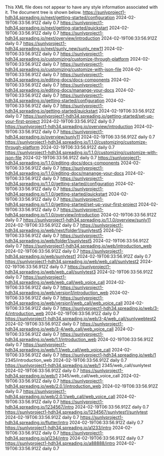 This XML file does not appear to have any style information associated with it. The document tree is shown below.
<urlset xmlns="http://www.sitemaps.org/schemas/sitemap/0.9" xmlns:news="http://www.google.com/schemas/sitemap-news/0.9" xmlns:xhtml="http://www.w3.org/1999/xhtml" xmlns:mobile="http://www.google.com/schemas/sitemap-mobile/1.0" xmlns:image="http://www.google.com/schemas/sitemap-image/1.1" xmlns:video="http://www.google.com/schemas/sitemap-video/1.1">
<url>
<loc>https://sunlyproject1-hdh34.spreading.io/next/getting-started/configuration</loc>
<lastmod>2024-02-19T06:33:56.912Z</lastmod>
<changefreq>daily</changefreq>
<priority>0.7</priority>
</url>
<url>
<loc>https://sunlyproject1-hdh34.spreading.io/next/getting-started/quickstart</loc>
<lastmod>2024-02-19T06:33:56.912Z</lastmod>
<changefreq>daily</changefreq>
<priority>0.7</priority>
</url>
<url>
<loc>https://sunlyproject1-hdh34.spreading.io/next/overview/introduction</loc>
<lastmod>2024-02-19T06:33:56.912Z</lastmod>
<changefreq>daily</changefreq>
<priority>0.7</priority>
</url>
<url>
<loc>https://sunlyproject1-hdh34.spreading.io/next/sunly_new/sunly_new11</loc>
<lastmod>2024-02-19T06:33:56.912Z</lastmod>
<changefreq>daily</changefreq>
<priority>0.7</priority>
</url>
<url>
<loc>https://sunlyproject1-hdh34.spreading.io/customizing/customize-through-platform</loc>
<lastmod>2024-02-19T06:33:56.912Z</lastmod>
<changefreq>daily</changefreq>
<priority>0.7</priority>
</url>
<url>
<loc>https://sunlyproject1-hdh34.spreading.io/customizing/customize-with-json-file</loc>
<lastmod>2024-02-19T06:33:56.912Z</lastmod>
<changefreq>daily</changefreq>
<priority>0.7</priority>
</url>
<url>
<loc>https://sunlyproject1-hdh34.spreading.io/editing-docs/docs-components</loc>
<lastmod>2024-02-19T06:33:56.912Z</lastmod>
<changefreq>daily</changefreq>
<priority>0.7</priority>
</url>
<url>
<loc>https://sunlyproject1-hdh34.spreading.io/editing-docs/manange-your-docs</loc>
<lastmod>2024-02-19T06:33:56.912Z</lastmod>
<changefreq>daily</changefreq>
<priority>0.7</priority>
</url>
<url>
<loc>https://sunlyproject1-hdh34.spreading.io/getting-started/configuration</loc>
<lastmod>2024-02-19T06:33:56.912Z</lastmod>
<changefreq>daily</changefreq>
<priority>0.7</priority>
</url>
<url>
<loc>https://sunlyproject1-hdh34.spreading.io/getting-started/quickstart</loc>
<lastmod>2024-02-19T06:33:56.912Z</lastmod>
<changefreq>daily</changefreq>
<priority>0.7</priority>
</url>
<url>
<loc>https://sunlyproject1-hdh34.spreading.io/getting-started/set-up-your-first-project</loc>
<lastmod>2024-02-19T06:33:56.912Z</lastmod>
<changefreq>daily</changefreq>
<priority>0.7</priority>
</url>
<url>
<loc>https://sunlyproject1-hdh34.spreading.io/overview/introduction</loc>
<lastmod>2024-02-19T06:33:56.912Z</lastmod>
<changefreq>daily</changefreq>
<priority>0.7</priority>
</url>
<url>
<loc>https://sunlyproject1-hdh34.spreading.io/overview/sunly11</loc>
<lastmod>2024-02-19T06:33:56.912Z</lastmod>
<changefreq>daily</changefreq>
<priority>0.7</priority>
</url>
<url>
<loc>https://sunlyproject1-hdh34.spreading.io/1.1.0/customizing/customize-through-platform</loc>
<lastmod>2024-02-19T06:33:56.912Z</lastmod>
<changefreq>daily</changefreq>
<priority>0.7</priority>
</url>
<url>
<loc>https://sunlyproject1-hdh34.spreading.io/1.1.0/customizing/customize-with-json-file</loc>
<lastmod>2024-02-19T06:33:56.912Z</lastmod>
<changefreq>daily</changefreq>
<priority>0.7</priority>
</url>
<url>
<loc>https://sunlyproject1-hdh34.spreading.io/1.1.0/editing-docs/docs-components</loc>
<lastmod>2024-02-19T06:33:56.912Z</lastmod>
<changefreq>daily</changefreq>
<priority>0.7</priority>
</url>
<url>
<loc>https://sunlyproject1-hdh34.spreading.io/1.1.0/editing-docs/manange-your-docs</loc>
<lastmod>2024-02-19T06:33:56.912Z</lastmod>
<changefreq>daily</changefreq>
<priority>0.7</priority>
</url>
<url>
<loc>https://sunlyproject1-hdh34.spreading.io/1.1.0/getting-started/configuration</loc>
<lastmod>2024-02-19T06:33:56.912Z</lastmod>
<changefreq>daily</changefreq>
<priority>0.7</priority>
</url>
<url>
<loc>https://sunlyproject1-hdh34.spreading.io/1.1.0/getting-started/quickstart</loc>
<lastmod>2024-02-19T06:33:56.912Z</lastmod>
<changefreq>daily</changefreq>
<priority>0.7</priority>
</url>
<url>
<loc>https://sunlyproject1-hdh34.spreading.io/1.1.0/getting-started/set-up-your-first-project</loc>
<lastmod>2024-02-19T06:33:56.912Z</lastmod>
<changefreq>daily</changefreq>
<priority>0.7</priority>
</url>
<url>
<loc>https://sunlyproject1-hdh34.spreading.io/1.1.0/overview/introduction</loc>
<lastmod>2024-02-19T06:33:56.912Z</lastmod>
<changefreq>daily</changefreq>
<priority>0.7</priority>
</url>
<url>
<loc>https://sunlyproject1-hdh34.spreading.io/1.1.0/overview/sunly11</loc>
<lastmod>2024-02-19T06:33:56.912Z</lastmod>
<changefreq>daily</changefreq>
<priority>0.7</priority>
</url>
<url>
<loc>https://sunlyproject1-hdh34.spreading.io/web/next/folder1/sunlytest5</loc>
<lastmod>2024-02-19T06:33:56.912Z</lastmod>
<changefreq>daily</changefreq>
<priority>0.7</priority>
</url>
<url>
<loc>https://sunlyproject1-hdh34.spreading.io/web/folder1/sunlytest5</loc>
<lastmod>2024-02-19T06:33:56.912Z</lastmod>
<changefreq>daily</changefreq>
<priority>0.7</priority>
</url>
<url>
<loc>https://sunlyproject1-hdh34.spreading.io/web/introduction_web</loc>
<lastmod>2024-02-19T06:33:56.912Z</lastmod>
<changefreq>daily</changefreq>
<priority>0.7</priority>
</url>
<url>
<loc>https://sunlyproject1-hdh34.spreading.io/web/sunlytest1</loc>
<lastmod>2024-02-19T06:33:56.912Z</lastmod>
<changefreq>daily</changefreq>
<priority>0.7</priority>
</url>
<url>
<loc>https://sunlyproject1-hdh34.spreading.io/web/web_call/sunlytest2</loc>
<lastmod>2024-02-19T06:33:56.912Z</lastmod>
<changefreq>daily</changefreq>
<priority>0.7</priority>
</url>
<url>
<loc>https://sunlyproject1-hdh34.spreading.io/web/web_call/sunlytest3</loc>
<lastmod>2024-02-19T06:33:56.912Z</lastmod>
<changefreq>daily</changefreq>
<priority>0.7</priority>
</url>
<url>
<loc>https://sunlyproject1-hdh34.spreading.io/web/web_call/web_voice_call</loc>
<lastmod>2024-02-19T06:33:56.912Z</lastmod>
<changefreq>daily</changefreq>
<priority>0.7</priority>
</url>
<url>
<loc>https://sunlyproject1-hdh34.spreading.io/web/version1/introduction_web</loc>
<lastmod>2024-02-19T06:33:56.912Z</lastmod>
<changefreq>daily</changefreq>
<priority>0.7</priority>
</url>
<url>
<loc>https://sunlyproject1-hdh34.spreading.io/web/version1/web_call/web_voice_call</loc>
<lastmod>2024-02-19T06:33:56.912Z</lastmod>
<changefreq>daily</changefreq>
<priority>0.7</priority>
</url>
<url>
<loc>https://sunlyproject1-hdh34.spreading.io/web/3-4/introduction_web</loc>
<lastmod>2024-02-19T06:33:56.912Z</lastmod>
<changefreq>daily</changefreq>
<priority>0.7</priority>
</url>
<url>
<loc>https://sunlyproject1-hdh34.spreading.io/web/3-4/web_call/sunlywebtest2</loc>
<lastmod>2024-02-19T06:33:56.912Z</lastmod>
<changefreq>daily</changefreq>
<priority>0.7</priority>
</url>
<url>
<loc>https://sunlyproject1-hdh34.spreading.io/web/3-4/web_call/web_voice_call</loc>
<lastmod>2024-02-19T06:33:56.912Z</lastmod>
<changefreq>daily</changefreq>
<priority>0.7</priority>
</url>
<url>
<loc>https://sunlyproject1-hdh34.spreading.io/web/1.1/introduction_web</loc>
<lastmod>2024-02-19T06:33:56.912Z</lastmod>
<changefreq>daily</changefreq>
<priority>0.7</priority>
</url>
<url>
<loc>https://sunlyproject1-hdh34.spreading.io/web/1.1/web_call/web_voice_call</loc>
<lastmod>2024-02-19T06:33:56.912Z</lastmod>
<changefreq>daily</changefreq>
<priority>0.7</priority>
</url>
<url>
<loc>https://sunlyproject1-hdh34.spreading.io/web/1 2345/introduction_web</loc>
<lastmod>2024-02-19T06:33:56.912Z</lastmod>
<changefreq>daily</changefreq>
<priority>0.7</priority>
</url>
<url>
<loc>https://sunlyproject1-hdh34.spreading.io/web/1 2345/web_call/sunlytest</loc>
<lastmod>2024-02-19T06:33:56.912Z</lastmod>
<changefreq>daily</changefreq>
<priority>0.7</priority>
</url>
<url>
<loc>https://sunlyproject1-hdh34.spreading.io/web/1 2345/web_call/web_voice_call</loc>
<lastmod>2024-02-19T06:33:56.912Z</lastmod>
<changefreq>daily</changefreq>
<priority>0.7</priority>
</url>
<url>
<loc>https://sunlyproject1-hdh34.spreading.io/web/2.0.1/introduction_web</loc>
<lastmod>2024-02-19T06:33:56.912Z</lastmod>
<changefreq>daily</changefreq>
<priority>0.7</priority>
</url>
<url>
<loc>https://sunlyproject1-hdh34.spreading.io/web/2.0.1/web_call/web_voice_call</loc>
<lastmod>2024-02-19T06:33:56.912Z</lastmod>
<changefreq>daily</changefreq>
<priority>0.7</priority>
</url>
<url>
<loc>https://sunlyproject1-hdh34.spreading.io/1234567/intro</loc>
<lastmod>2024-02-19T06:33:56.912Z</lastmod>
<changefreq>daily</changefreq>
<priority>0.7</priority>
</url>
<url>
<loc>https://sunlyproject1-hdh34.spreading.io/1234567/sunlytest1/sunlytest</loc>
<lastmod>2024-02-19T06:33:56.912Z</lastmod>
<changefreq>daily</changefreq>
<priority>0.7</priority>
</url>
<url>
<loc>https://sunlyproject1-hdh34.spreading.io/flutter/intro</loc>
<lastmod>2024-02-19T06:33:56.912Z</lastmod>
<changefreq>daily</changefreq>
<priority>0.7</priority>
</url>
<url>
<loc>https://sunlyproject1-hdh34.spreading.io/a1233/intro</loc>
<lastmod>2024-02-19T06:33:56.912Z</lastmod>
<changefreq>daily</changefreq>
<priority>0.7</priority>
</url>
<url>
<loc>https://sunlyproject1-hdh34.spreading.io/a1234/intro</loc>
<lastmod>2024-02-19T06:33:56.912Z</lastmod>
<changefreq>daily</changefreq>
<priority>0.7</priority>
</url>
<url>
<loc>https://sunlyproject1-hdh34.spreading.io/a88888/intro</loc>
<lastmod>2024-02-19T06:33:56.912Z</lastmod>
<changefreq>daily</changefreq>
<priority>0.7</priority>
</url>
